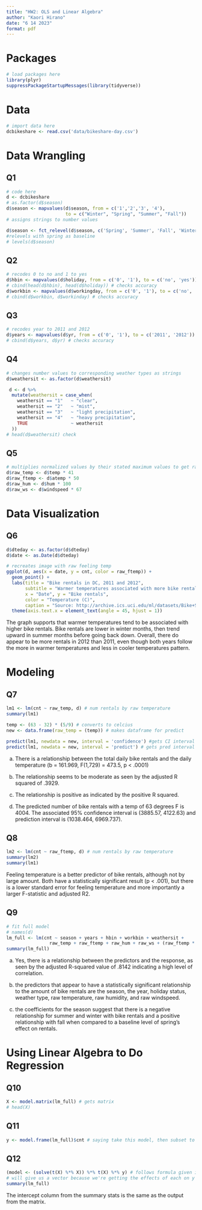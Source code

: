 ```yaml
---
title: "HW2: OLS and Linear Algebra"
author: "Kaori Hirano"
date: "6 14 2023"
format: pdf
---
```


# Packages

```r
# load packages here
library(plyr)
suppressPackageStartupMessages(library(tidyverse))
```

# Data

```r
# import data here
dcbikeshare <- read.csv('data/bikeshare-day.csv')
```


# Data Wrangling

## Q1 

```r
# code here
d <- dcbikeshare
# as.factor(d$season)
d$season <- mapvalues(d$season, from = c('1','2','3', '4'), 
                      to = c("Winter", "Spring", "Summer", "Fall")) 
# assigns strings to number values 

d$season <- fct_relevel(d$season, c('Spring', 'Summer', 'Fall', 'Winter')) 
#relevels with spring as baseline
# levels(d$season)
```

## Q2 
```r
# recodes 0 to no and 1 to yes
d$hbin <- mapvalues(d$holiday, from = c('0', '1'), to = c('no', 'yes'))
# cbind(head(d$hbin), head(d$holiday)) # checks accuracy 
d$workbin <- mapvalues(d$workingday, from = c('0', '1'), to = c('no', 'yes')) 
# cbind(d$workbin, d$workinday) # checks accuracy 
```

## Q3

```r
# recodes year to 2011 and 2012
d$years <- mapvalues(d$yr, from = c('0', '1'), to = c('2011', '2012'))
# cbind(d$years, d$yr) # checks accuracy 
```

## Q4
```r
# changes number values to corresponding weather types as strings
d$weathersit <- as.factor(d$weathersit)

 d <- d %>%
  mutate(weathersit = case_when(
    weathersit == "1"   ~ "clear",
    weathersit == "2"   ~ "mist",
    weathersit == "3"   ~ "light precipitation",
    weathersit == "4"   ~ "heavy precipitation",
    TRUE                ~ weathersit
  ))
# head(d$weathersit) check
```

## Q5
```r
# multiplies normalized values by their stated maximum values to get raw values
d$raw_temp <- d$temp * 41
d$raw_ftemp <- d$atemp * 50
d$raw_hum <- d$hum * 100
d$raw_ws <- d$windspeed * 67
```

# Data Visualization 

## Q6

```r
d$dteday <- as.factor(d$dteday)
d$date <- as.Date(d$dteday)

# recreates image with raw feeling temp
ggplot(d, aes(x = date, y = cnt, color = raw_ftemp)) + 
  geom_point() +
  labs(title = "Bike rentals in DC, 2011 and 2012",
       subtitle = "Warmer temperatures associated with more bike rentals",
       x = "Date", y = "Bike rentals",
       color = "Temperature (C)",
       caption = "Source: http://archive.ics.uci.edu/ml/datasets/Bike+Sharing+Dataset") +
  theme(axis.text.x = element_text(angle = 45, hjust = 1)) 

```

The graph supports that warmer temperatures tend to be associated with higher bike rentals. Bike rentals are lower in winter months, then trend upward in summer months before going back down. Overall, there do appear to be more rentals in 2012 than 2011, even though both years follow the more in warmer temperatures and less in cooler temperatures pattern.  

# Modeling

## Q7
```r
lm1 <- lm(cnt ~ raw_temp, d) # num rentals by raw temperature
summary(lm1) 

temp <- (63 - 32) * (5/9) # converts to celcius
new <- data.frame(raw_temp = (temp)) # makes dataframe for predict

predict(lm1, newdata = new, interval = 'confidence') #gets CI interval
predict(lm1, newdata = new, interval = 'predict') # gets pred interval
```
a) There is a relationship between the total daily bike rentals and the daily 
temperature (b = 161.969, F(1,729) = 473.5, p < .0001)

b) The relationship seems to be moderate as seen by the adjusted R squared of .3929. 

c) The relationship is positive as indicated by the positive R squared. 

d) The predicted number of bike rentals with a temp of 63 degrees F is 4004. 
The associated 95% confidence interval is (3885.57, 4122.63) and prediction 
interval is (1038.464, 6969.737).

## Q8
```r
lm2 <- lm(cnt ~ raw_ftemp, d) # num rentals by raw temperature
summary(lm2) 
summary(lm1)
```
Feeling temperature is a better predictor of bike rentals, although not by large
amount. Both have a statistically significant result (p < .001), but there is a
lower standard error for feeling temperature and more importantly a larger F-statistic and adjusted R2. 

## Q9
```r
# fit full model
# names(d)
lm_full <- lm(cnt ~ season + years + hbin + workbin + weathersit + 
                raw_temp + raw_ftemp + raw_hum + raw_ws + (raw_ftemp * hbin), d)
summary(lm_full)
```
a) Yes, there is a relationship between the predictors and the response, 
as seen by the adjusted R-squared value of .8142 indicating a high level of correlation. 

b) the predictors that appear to have a statistically significant relationship to
the amount of bike rentals are the season, the year, holiday status, weather type, 
raw temperature, raw humidity, and raw windspeed. 

c) the coefficients for the season suggest that there is a negative relationship
for summer and winter with bike rentals and a positive relationship with fall 
when compared to a baseline level of spring's effect on rentals. 

# Using Linear Algebra to Do Regression

## Q10
```r
X <- model.matrix(lm_full) # gets matrix
# head(X)
```

## Q11
```r
y <- model.frame(lm_full)$cnt # saying take this model, then subset to ONLY get count
```

## Q12
```r
(model <- (solve(t(X) %*% X)) %*% t(X) %*% y) # follows formula given in pdf
# will give us a vector because we're getting the effects of each on y and y is one row
summary(lm_full)
```

The intercept column from the summary stats is the same as the output from the matrix. 